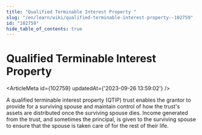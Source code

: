 ```yaml
---
title: "Qualified Terminable Interest Property "
slug: "/en/learn/wiki/qualified-terminable-interest-property--102759"
id: "102759"
hide_table_of_contents: true
---
```



# Qualified Terminable Interest Property 

<ArticleMeta id={102759} updatedAt={'2023-09-26 13:59:02'} />
<div className='border-solid border-b border-t-0 my-4 border-[var(--ifm-color-gray-300)]' />

A qualified terminable interest property (QTIP) trust enables the grantor to provide for a surviving spouse and maintain control of how the trust's assets are distributed once the surviving spouse dies. Income generated from the trust, and sometimes the principal, is given to the surviving spouse to ensure that the spouse is taken care of for the rest of their life.
